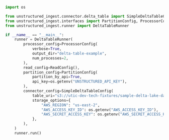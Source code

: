 ```python Python
import os

from unstructured_ingest.connector.delta_table import SimpleDeltaTableConfig
from unstructured_ingest.interfaces import PartitionConfig, ProcessorConfig, ReadConfig
from unstructured_ingest.runner import DeltaTableRunner

if __name__ == "__main__":
    runner = DeltaTableRunner(
        processor_config=ProcessorConfig(
            verbose=True,
            output_dir="delta-table-example",
            num_processes=2,
        ),
        read_config=ReadConfig(),
        partition_config=PartitionConfig(
            partition_by_api=True,
            api_key=os.getenv("UNSTRUCTURED_API_KEY"),
        ),
        connector_config=SimpleDeltaTableConfig(
            table_uri="s3://utic-dev-tech-fixtures/sample-delta-lake-data/deltatable/",
            storage_options={
                "AWS_REGION": "us-east-2",
                "AWS_ACCESS_KEY_ID": os.getenv("AWS_ACCESS_KEY_ID"),
                "AWS_SECRET_ACCESS_KEY": os.getenv("AWS_SECRET_ACCESS_KEY"),
            },
        ),
    )
    runner.run()
```
